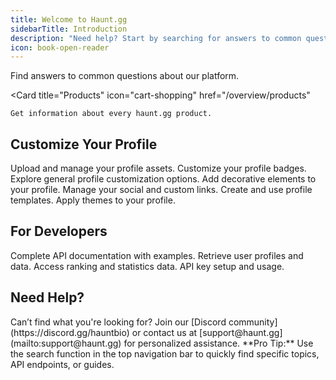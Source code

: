 ```yaml
---
title: Welcome to Haunt.gg
sidebarTitle: Introduction
description: "Need help? Start by searching for answers to common questions. Whether you're setting up an integration, working with user data, or exploring API features — we've got you covered."
icon: book-open-reader
---
```


<CardGroup cols={2}>
  <Card
    title="FAQ"
    icon="message-question"
    href="/overview/faq"
  >
    Find answers to common questions about our platform.
  </Card>

  <Card
    title="Products"
    icon="cart-shopping"
    href="/overview/products"
  >
    Get information about every haunt.gg product.
  </Card>
</CardGroup>

## Customize Your Profile

<CardGroup cols={3}>
  <Card
    title="Assets"
    icon="images"
    href="/customization/assets"
  >
    Upload and manage your profile assets.
  </Card>
  <Card
    title="Badges"
    icon="badge-check"
    href="/customization/badges"
  >
    Customize your profile badges.
  </Card>
  <Card
    title="Customization"
    icon="palette"
    href="/customization/customization"
  >
    Explore general profile customization options.
  </Card>
  <Card
    title="Decoration"
    icon="sparkles"
    href="/customization/decoration"
  >
    Add decorative elements to your profile.
  </Card>
  <Card
    title="Links"
    icon="link"
    href="/customization/links"
  >
    Manage your social and custom links.
  </Card>
  <Card
    title="Templates"
    icon="file"
    href="/customization/templates"
  >
    Create and use profile templates.
  </Card>
  <Card
    title="Themes"
    icon="brush"
    href="/customization/themes"
  >
    Apply themes to your profile.
  </Card>
</CardGroup>

## For Developers

<CardGroup cols={2}>
  <Card
    title="API Reference"
    icon="code"
    href="/endpoint/introduction"
  >
    Complete API documentation with examples.
  </Card>
  <Card
    title="User Lookup"
    icon="user"
    href="/endpoint/lookup"
  >
    Retrieve user profiles and data.
  </Card>
  <Card
    title="Leaderboards"
    icon="trophy"
    href="/endpoint/leaderboard"
  >
    Access ranking and statistics data.
  </Card>
  <Card
    title="Authentication"
    icon="key"
    href="/endpoint/introduction#authentication"
  >
    API key setup and usage.
  </Card>
</CardGroup>

## Need Help?

<Note>
  Can’t find what you're looking for? Join our [Discord community](https://discord.gg/hauntbio) or contact us at [support@haunt.gg](mailto:support@haunt.gg) for personalized assistance.
</Note>

<Tip>
  **Pro Tip:** Use the search function in the top navigation bar to quickly find specific topics, API endpoints, or guides.
</Tip>

